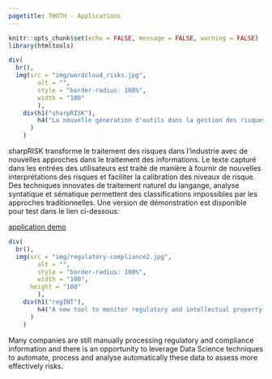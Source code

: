 ```yaml
---
pagetitle: THOTH - Applications
---
```


```r
knitr::opts_chunk$set(echo = FALSE, message = FALSE, warning = FALSE)
library(htmltools)
```

```r

div(
  br(),
  img(src = "img/wordcloud_risks.jpg",
        alt = "",
        style = "border-radius: 100%",
        width = "100"
        ),
    div(h1("sharpRISK"),
        h4("La nouvelle génération d'outils dans la gestion des risques industriels, supportée par le traitement naturel du langange.")
      )
    )
```

sharpRISK transforme le traitement des risques dans l'industrie avec de nouvelles approches dans le traitement des informations.
Le texte capturé dans les entrées des utilisateurs est traité de manière à fournir de nouvelles interprétations des risques et faciliter la calibration des niveaux de risque. Des techniques innovates de traitement naturel du langange, analyse syntatique et sématique permettent des classifications impossibles par les approches traditionnelles. Une version de démonstration est disponible pour test dans le lien ci-dessous:

[application demo](https://thoth.shinyapps.io/sharprisk/)  

```r
div(
  br(),
  img(src = "img/regulatory-compliance2.jpg",
        alt = "",
        style = "border-radius: 100%",
        width = "100",
      height = "100"
        ),
    div(h1("regINT"),
        h4("A new tool to monitor regulatory and intellectual property information")
      )
    )
```

Many companies are still manually processing regulatory and compliance information and there is an opportunity to leverage Data Science techniques to automate, process and analyse automatically these data to assess more effectively risks.
